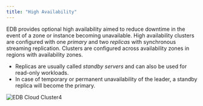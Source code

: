 ```yaml
---
title: "High Availability"
---
```


EDB provides optional high availability aimed to reduce downtime in the event of a zone or instance becoming unavailable. High availability clusters are configured with one _primary_ and two _replicas_ with synchronous streaming replication. Clusters are configured across availability zones in regions with availability zones.

* Replicas are usually called _standby servers_ and can also be used for read-only workloads.
* In case of temporary or permanent unavailability of the leader, a standby replica will become the primary.

![*EDB Cloud Cluster4*](images/high-availibility.png )


